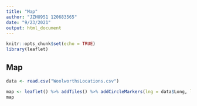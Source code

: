 ---
title: "Map"
author: "JZHU951 120683565"
date: "9/23/2021"
output: html_document
---

```{r setup, include=FALSE}
knitr::opts_chunk$set(echo = TRUE)
library(leaflet)
```

## Map

```{r}
data <- read.csv("WoolworthsLocations.csv")

map <- leaflet() %>% addTiles() %>% addCircleMarkers(lng = data$Long, lat = data$Lat, radius = 3)
map
```

